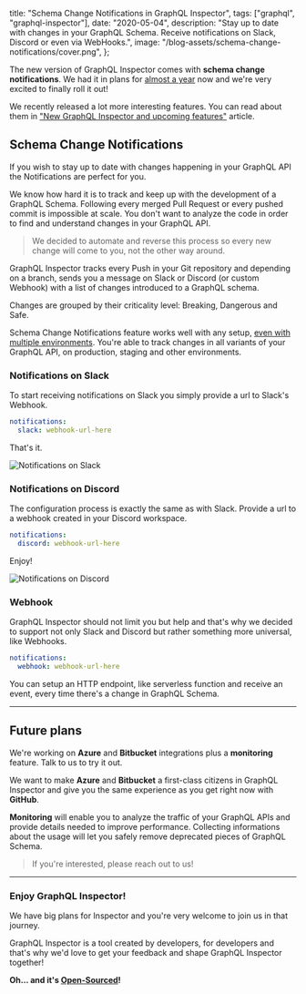
  title: "Schema Change Notifications in GraphQL Inspector",
  tags: ["graphql", "graphql-inspector"],
  date: "2020-05-04",
  description:
    "Stay up to date with changes in your GraphQL Schema. Receive notifications on Slack, Discord or even via WebHooks.",
  image: "/blog-assets/schema-change-notifications/cover.png",
};


The new version of GraphQL Inspector comes with **schema change notifications**. We had it in plans for [almost a year](https://github.com/kamilkisiela/graphql-inspector/issues/214) now and we're very excited to finally roll it out!

We recently released a lot more interesting features. You can read about them in ["New GraphQL Inspector and upcoming features"](https://medium.com/@kamilkisiela/new-graphql-inspector-dc6371a53a86) article.

## Schema Change Notifications

If you wish to stay up to date with changes happening in your GraphQL API the Notifications are perfect for you.

We know how hard it is to track and keep up with the development of a GraphQL Schema. Following every merged Pull Request or every pushed commit is impossible at scale. You don't want to analyze the code in order to find and understand changes in your GraphQL API.

> We decided to automate and reverse this process so every new change will come to you, not the other way around.

GraphQL Inspector tracks every Push in your Git repository and depending on a branch, sends you a message on Slack or Discord (or custom Webhook) with a list of changes introduced to a GraphQL schema.

Changes are grouped by their criticality level: Breaking, Dangerous and Safe.

Schema Change Notifications feature works well with any setup, [even with multiple environments](https://medium.com/@kamilkisiela/multiple-environments-and-endpoints-d378ba0b575a). You're able to track changes in all variants of your GraphQL API, on production, staging and other environments.

### Notifications on Slack

To start receiving notifications on Slack you simply provide a url to Slack's Webhook.

```yaml
notifications:
  slack: webhook-url-here
```

That's it.

![Notifications on Slack](/blog-assets/schema-change-notifications/slack.png "Notifications on Slack")

### Notifications on Discord

The configuration process is exactly the same as with Slack. Provide a url to a webhook created in your Discord workspace.

```yaml
notifications:
  discord: webhook-url-here
```

Enjoy!

![Notifications on Discord](/blog-assets/schema-change-notifications/discord.png "Notifications on Discord")

### Webhook

GraphQL Inspector should not limit you but help and that's why we decided to support not only Slack and Discord but rather something more universal, like Webhooks.

```yaml
notifications:
  webhook: webhook-url-here
```

You can setup an HTTP endpoint, like serverless function and receive an event, every time there's a change in GraphQL Schema.

---

## Future plans

We're working on **Azure** and **Bitbucket** integrations plus a **monitoring** feature. Talk to us to try it out.

We want to make **Azure** and **Bitbucket** a first-class citizens in GraphQL Inspector and give you the same experience as you get right now with **GitHub**.

**Monitoring** will enable you to analyze the traffic of your GraphQL APIs and provide details needed to improve performance. Collecting informations about the usage will let you safely remove deprecated pieces of GraphQL Schema.

> If you're interested, please reach out to us!

---

### Enjoy GraphQL Inspector!

We have big plans for Inspector and you're very welcome to join us in that journey.

GraphQL Inspector is a tool created by developers, for developers and that's why we'd love to get your feedback and shape GraphQL Inspector together!

**Oh… and it's [Open-Sourced](https://github.com/kamilkisiela/graphql-inspector)!**